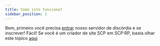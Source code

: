 ```yaml
---
title: Como isto funciona?
sidebar_position: 1
---
```


Bem, primeiro você precisa [entrar](https://discord.gg/yc27sP6cm6) nosso servidor de discórdia e se inscrever! Fácil! Se você é um criador de site SCP em SCP:RP, basta olhar este tópico [aqui](https://discord.com/channels/1050232152815571055/1075012719884910623)